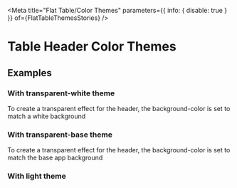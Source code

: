
<Meta
  title="Flat Table/Color Themes"
  parameters={{ info: { disable: true } }}
  of={FlatTableThemesStories}
/>

# Table Header Color Themes

## Examples

### With transparent-white theme

To create a transparent effect for the header, the background-color is set to match a white background

<Canvas
  name="transparent-white theme"
  of={FlatTableThemesStories.TransparentWhiteTheme}
/>

### With transparent-base theme

To create a transparent effect for the header, the background-color is set to match the base app background

<Canvas
  name="transparent-base theme"
  of={FlatTableThemesStories.TransparentBaseTheme}
/>

### With light theme

<Canvas name="light theme" of={FlatTableThemesStories.LightTheme} />
